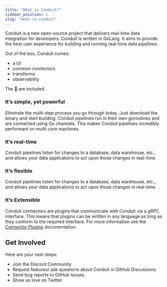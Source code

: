 ```yaml
---
title: "What is Conduit?"
sidebar_position: 1
slug: "what-is-conduit"
---
```



Conduit is a new open-source project that delivers real-time data integration for developers. Conduit is written in GoLang. It aims to provide the best user experience for building and running real-time data pipelines. 

Out of the box, Conduit comes:

- a UI
- common connectors 
- transforms
- observability

The 🔋 are included.

<BetaAlert />

### It’s simple, yet powerful

Eliminate the multi-step process you go through today. Just download the binary and start building. Conduit pipelines run in their own goroutines and are connected using Go channels. This makes Conduit pipelines incredibly performant on multi-core machines.

### It’s real-time

Conduit pipelines listen for changes to a database, data warehouse, etc., and allows your data applications to act upon those changes in real-time.

### It’s flexible

Conduit pipelines listen for changes to a database, data warehouse, etc., and allows your data applications to act upon those changes in real-time.

### It’s Extensible

Conduit connectors are plugins that communicate with Conduit via a gRPC interface. This means that plugins can be written in any language as long as they conform to the required interface. For more information see the [Connector Plugins](https://github.com/ConduitIO/conduit/blob/main/docs/plugins.md) documentation.

## Get Involved

Here are your next steps:

- Join the Discord Community
- Request features/ ask questions about Conduit in GitHub Discussions
- Send bug reports to GitHub Issues.
- Show us love on Twitter.